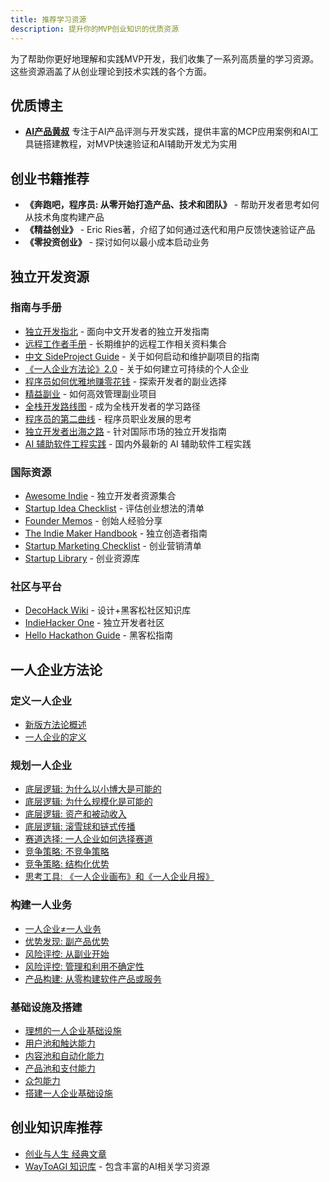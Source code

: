 ```yaml
---
title: 推荐学习资源
description: 提升你的MVP创业知识的优质资源
---
```


为了帮助你更好地理解和实践MVP开发，我们收集了一系列高质量的学习资源。这些资源涵盖了从创业理论到技术实践的各个方面。

## 优质博主

- **[AI产品黄叔](https://mp.weixin.qq.com/mp/profile_ext?action=home&__biz=Mzg2NDUxODI2OA==)** 
专注于AI产品评测与开发实践，提供丰富的MCP应用案例和AI工具链搭建教程，对MVP快速验证和AI辅助开发尤为实用

## 创业书籍推荐

- **《奔跑吧，程序员: 从零开始打造产品、技术和团队》** - 帮助开发者思考如何从技术角度构建产品
- **《精益创业》** - Eric Ries著，介绍了如何通过迭代和用户反馈快速验证产品
- **《零投资创业》** - 探讨如何以最小成本启动业务

## 独立开发资源

### 指南与手册

- [独立开发指北](https://blog.qizong007.top/indie-hacker-compass) - 面向中文开发者的独立开发指南
- [远程工作者手册](https://github.com/greatghoul/remote-working) - 长期维护的远程工作相关资料集合
- [中文 SideProject Guide](https://sideproject.guide/idea) - 关于如何启动和维护副项目的指南
- [《一人企业方法论》2.0](https://github.com/easychen/one-person-businesses-methodology-v2.0) - 关于如何建立可持续的个人企业
- [程序员如何优雅地赚零花钱](https://github.com/easychen/howto-make-more-money) - 探索开发者的副业选择
- [精益副业](https://github.com/easychen/lean-side-bussiness) - 如何高效管理副业项目
- [全栈开发路线图](https://learnku.com/articles/68565) - 成为全栈开发者的学习路径
- [程序员的第二曲线](https://symbol.iamkasong.com/) - 程序员职业发展的思考
- [独立开发者出海之路](https://github.com/hua1995116/indiehackers-steps) - 针对国际市场的独立开发指南
- [AI 辅助软件工程实践](https://aise.phodal.com/) - 国内外最新的 AI 辅助软件工程实践

### 国际资源

- [Awesome Indie](https://github.com/josephchang10/awesome-indie) - 独立开发者资源集合
- [Startup Idea Checklist](https://www.defmacro.org/2019/03/26/startup-checklist.html) - 评估创业想法的清单
- [Founder Memos](https://www.julian.capital/) - 创始人经验分享
- [The Indie Maker Handbook](https://readmake.com) - 独立创造者指南
- [Startup Marketing Checklist](https://github.com/draftdev/startup-marketing-checklist/blob/master/marketing-checklist.md) - 创业营销清单
- [Startup Library](https://startuplibrary.co/) - 创业资源库

### 社区与平台

- [DecoHack Wiki](https://wiki.decohack.com/) - 设计+黑客松社区知识库
- [IndieHacker One](https://indiehacker.one/) - 独立开发者社区
- [Hello Hackathon Guide](https://github.com/Web3-Club/Hello-hackathon) - 黑客松指南

## 一人企业方法论

### 定义一人企业

- [新版方法论概述](https://ft07.com/opb-methodology-new-version-and-author?mtm_campaign=github&mtm_kwd=opbmv2)
- [一人企业的定义](https://ft07.com/define-opb?mtm_campaign=github&mtm_kwd=opbmv2)

### 规划一人企业

- [底层逻辑: 为什么以小博大是可能的](https://ft07.com/why-thinking-big-is-possible?mtm_campaign=github&mtm_kwd=opbmv2)
- [底层逻辑: 为什么规模化是可能的](https://ft07.com/why-scalability-is-possible?mtm_campaign=github&mtm_kwd=opbmv2)
- [底层逻辑: 资产和被动收入](https://ft07.com/assets-and-passive-income?mtm_campaign=github&mtm_kwd=opbmv2)
- [底层逻辑: 滚雪球和链式传播](https://ft07.com/snowballing-and-chain-propagation?mtm_campaign=github&mtm_kwd=opbmv2)
- [赛道选择: 一人企业如何选择赛道](https://ft07.com/race-track-selection-for-opb?mtm_campaign=github&mtm_kwd=opbmv2)
- [竞争策略: 不竞争策略](https://ft07.com/non-competition-strategy?mtm_campaign=github&mtm_kwd=opbmv2)
- [竞争策略: 结构化优势](https://ft07.com/structured-advantage?mtm_campaign=github&mtm_kwd=opbmv2)
- [思考工具: 《一人企业画布》和《一人企业月报》](https://ft07.com/opb-canvas-and-opb-report?mtm_campaign=github&mtm_kwd=opbmv2)

### 构建一人业务

- [一人企业≠一人业务](https://ft07.com/one-person-enterprise-does-not-equal-one-person-business?mtm_campaign=github&mtm_kwd=opbmv2)
- [优势发现: 副产品优势](https://ft07.com/discovery-of-by-product-advantages?mtm_campaign=github&mtm_kwd=opbmv2)
- [风险评控: 从副业开始](https://ft07.com/start-from-side-project?mtm_campaign=github&mtm_kwd=opbmv2)
- [风险评控: 管理和利用不确定性](https://ft07.com/managing-and-utilizing-uncertainty?mtm_campaign=github&mtm_kwd=opbmv2)
- [产品构建: 从零构建软件产品或服务](https://ft07.com/building-software-products-or-services-from-scratch-1/)

### 基础设施及搭建

- [理想的一人企业基础设施](https://ft07.com/what-is-the-ideal-one-person-business-infrastructure?mtm_campaign=github&mtm_kwd=opbmv2)
- [用户池和触达能力](https://ft07.com/infrastructure-user-pool-reach-capability?mtm_campaign=github&mtm_kwd=opbmv2)
- [内容池和自动化能力](https://ft07.com/content-pool-and-automation-capability?mtm_campaign=github&mtm_kwd=opbmv2)
- [产品池和支付能力](https://ft07.com/product-pool-and-payment-capability?mtm_campaign=github&mtm_kwd=opbmv2)
- [众包能力](https://ft07.com/crowdsourcing-capability?mtm_campaign=github&mtm_kwd=opbmv2)
- [搭建一人企业基础设施](https://ft07.com/setup-a-one-person-business-infrastructure?mtm_campaign=github&mtm_kwd=opbmv2)

## 创业知识库推荐

- [创业与人生 经典文章](https://waytoagi.feishu.cn/wiki/NSImwm2P0iCl2KkFa9fcOPmynQc)
- [WayToAGI 知识库](https://waytoagi.feishu.cn/wiki/RJofwtPcci6YMJkzBP2cRFFOnIR) - 包含丰富的AI相关学习资源 